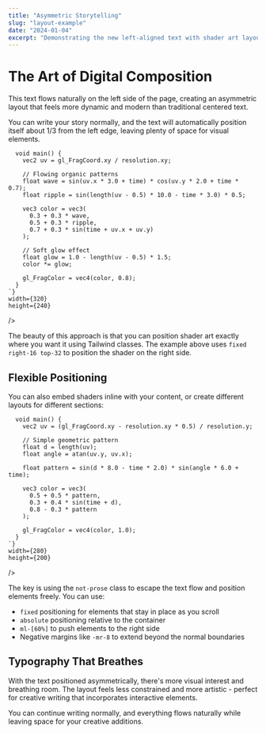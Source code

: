 ```yaml
---
title: "Asymmetric Storytelling"
slug: "layout-example"
date: "2024-01-04"
excerpt: "Demonstrating the new left-aligned text with shader art layout..."
---
```



# The Art of Digital Composition

This text flows naturally on the left side of the page, creating an asymmetric layout that feels more dynamic and modern than traditional centered text.

You can write your story normally, and the text will automatically position itself about 1/3 from the left edge, leaving plenty of space for visual elements.

<div className="not-prose fixed right-16 top-32 z-10">
  <ShaderCanvas 
    fragmentShader={`
      precision mediump float;
      uniform float time;
      uniform vec2 resolution;
      
      void main() {
        vec2 uv = gl_FragCoord.xy / resolution.xy;
        
        // Flowing organic patterns
        float wave = sin(uv.x * 3.0 + time) * cos(uv.y * 2.0 + time * 0.7);
        float ripple = sin(length(uv - 0.5) * 10.0 - time * 3.0) * 0.5;
        
        vec3 color = vec3(
          0.3 + 0.3 * wave,
          0.5 + 0.3 * ripple,
          0.7 + 0.3 * sin(time + uv.x + uv.y)
        );
        
        // Soft glow effect
        float glow = 1.0 - length(uv - 0.5) * 1.5;
        color *= glow;
        
        gl_FragColor = vec4(color, 0.8);
      }
    `}
    width={320}
    height={240}
  />
</div>

The beauty of this approach is that you can position shader art exactly where you want it using Tailwind classes. The example above uses `fixed right-16 top-32` to position the shader on the right side.

## Flexible Positioning

You can also embed shaders inline with your content, or create different layouts for different sections:

<div className="not-prose my-16 ml-[60%] -mr-8">
  <ShaderCanvas 
    fragmentShader={`
      precision mediump float;
      uniform float time;
      uniform vec2 resolution;
      
      void main() {
        vec2 uv = (gl_FragCoord.xy - resolution.xy * 0.5) / resolution.y;
        
        // Simple geometric pattern
        float d = length(uv);
        float angle = atan(uv.y, uv.x);
        
        float pattern = sin(d * 8.0 - time * 2.0) * sin(angle * 6.0 + time);
        
        vec3 color = vec3(
          0.5 + 0.5 * pattern,
          0.3 + 0.4 * sin(time + d),
          0.8 - 0.3 * pattern
        );
        
        gl_FragColor = vec4(color, 1.0);
      }
    `}
    width={280}
    height={200}
  />
</div>

The key is using the `not-prose` class to escape the text flow and position elements freely. You can use:

- `fixed` positioning for elements that stay in place as you scroll
- `absolute` positioning relative to the container  
- `ml-[60%]` to push elements to the right side
- Negative margins like `-mr-8` to extend beyond the normal boundaries

## Typography That Breathes

With the text positioned asymmetrically, there's more visual interest and breathing room. The layout feels less constrained and more artistic - perfect for creative writing that incorporates interactive elements.

You can continue writing normally, and everything flows naturally while leaving space for your creative additions. 